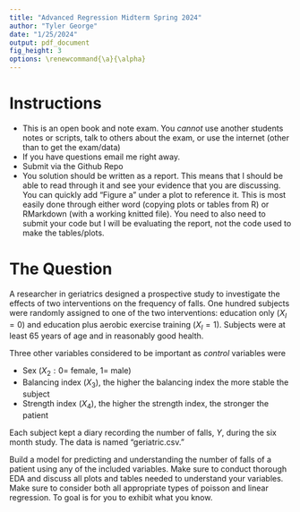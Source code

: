 ```yaml
---
title: "Advanced Regression Midterm Spring 2024"
author: "Tyler George"
date: "1/25/2024"
output: pdf_document
fig_height: 3
options: \renewcommand{\a}{\alpha} 
---
```


# Instructions
- This is an open book and note exam. You *cannot* use another students notes or scripts, talk to others about the exam, or use the internet (other than to get the exam/data) 
- If you have questions email me right away.
- Submit via the Github Repo
- You solution should be written as a report. This means that I should be able to read through it and see your evidence that you are discussing. You can quickly add "Figure a" under a plot to reference it. This is most easily done through either word (copying plots or tables from R) or RMarkdown (with a working knitted file). You need to also need to submit your code but I will be evaluating the report, not the code used to make the tables/plots. 


# The Question 
A researcher in geriatrics designed a prospective study to investigate the effects of two interventions on the frequency of falls. One hundred subjects were randomly assigned to one of the two interventions: education only ($X_I = 0$) and education plus aerobic exercise training ($X_I = 1$). Subjects were at least 65 years of age and in reasonably good health.

Three other variables considered to be important as *control* variables were 

- Sex ($X_2: 0=$ female, $1 =$ male)
- Balancing index ($X_3$), the higher the balancing index the more stable the subject
- Strength index ($X_4$), the higher the strength index, the stronger the patient

Each subject kept a diary recording the number of falls, $Y$, during the six month study. The data is named "geriatric.csv." 

Build a model for predicting and understanding the number of falls of a patient using any of the included variables. Make sure to conduct thorough EDA and discuss all plots and tables needed to understand your variables. Make sure to consider both all appropriate types of poisson and linear regression. To goal is for you to exhibit what you know.


